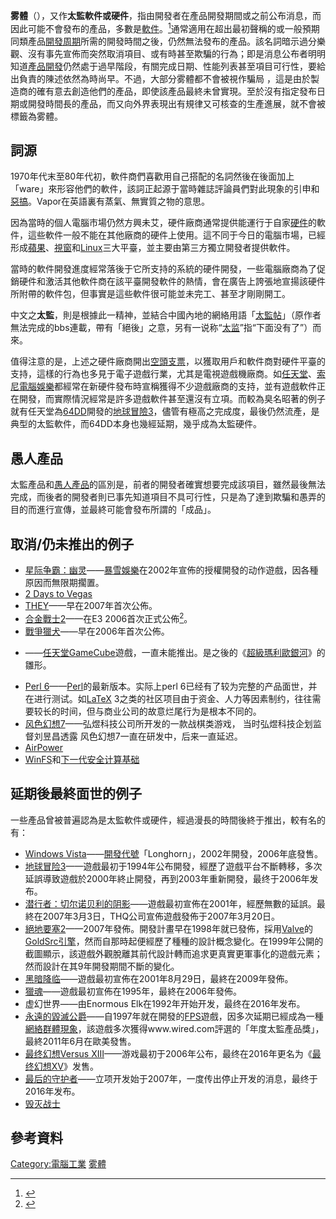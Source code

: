 {{or1}}
{{NoteTA
|G1=Games
|G2=IT
|1=zh-cn:索尼;zh-tw:新力;
}}
{{About|有关产品发布的计算机术语|音乐流派|蒸汽波}}
'''雾體'''{{CN}}（{{Lang-en|'''Vaporware'''}}），又作'''太監軟件或硬件'''{{CN}}，指由開發者在產品開發期間或之前公布消息，而因此可能不會發布的產品，多數是[[軟件|軟件]]。<ref>{{cite web|url=http://dictionary.reference.com/search?q=vaporware|title=vaporware  definition|accessdate=2009-04-03|work=Dictionary.com|archive-date=2009-04-07|archive-url=https://web.archive.org/web/20090407012127/http://dictionary.reference.com/search?q=vaporware|dead-url=no}}</ref>通常適用在超出最初聲稱的或一般預期同類產品[[項目生命周期|開發周期]]所需的開發時間之後，仍然無法發布的產品。該名詞暗示過分樂觀、沒有事先宣佈而突然取消項目、或有時甚至欺騙的行為；即是消息公布者明明知道[[軟件開發|產品開發]]仍然處于過早階段，有關完成日期、性能列表甚至項目可行性，要給出負責的陳述依然為時尚早。不過，大部分雾體都不會被視作騙局<!-- most vaporware would not be considered a hoax -->，這是由於製造商的確有意去創造他們的產品，即使該產品最終未曾實現。至於沒有指定發布日期或開發時間長的產品，而又向外界表現出有規律又可核查的生產進展，就不會被標籤為雾體。

==詞源==
1970年代末至80年代初，軟件商們喜歡用自己搭配的名詞然後在後面加上「ware」來形容他們的軟件，該詞正起源于當時雜誌評論員們對此現象的引申和[[惡搞|惡搞]]。Vapor在英語裏有蒸氣、無實質之物的意思。

因為當時的個人電腦市場仍然方興未艾，硬件廠商通常提供能運行于自家[[硬件|硬件]]的軟件，這些軟件一般不能在其他廠商的硬件上使用。這不同于今日的電腦市場，已經形成[[Mac|蘋果]]、[[Windows|視窗]]和[[Linux|Linux]]三大平臺，並主要由第三方獨立開發者提供軟件。

當時的軟件開發進度經常落後于它所支持的系統的硬件開發，一些電腦廠商為了促銷硬件和激活其他軟件商在該平臺開發軟件的熱情，會在廣告上誇張地宣揚該硬件所附帶的軟件包，但事實是這些軟件很可能並未完工、甚至才剛剛開工。

中文之'''太監'''，則是根據此一精神，並結合中國內地的網絡用語「[[太監帖|太監帖]]」（原作者無法完成的bbs連載，帶有「絕後」之意，另有一说称“[[太监|太监]]”指“下面没有了”）而來。

值得注意的是，上述之硬件廠商開出[[空頭支票|空頭支票]]，以獲取用戶和軟件商對硬件平臺的支持，這樣的行為也多見于電子遊戲行業，尤其是電視遊戲機廠商。如[[任天堂|任天堂]]、[[索尼電腦娛樂|索尼電腦娛樂]]都經常在新硬件發布時宣稱獲得不少遊戲廠商的支持，並有遊戲軟件正在開發，而實際情況經常是許多遊戲軟件甚至還沒有立項。而較為臭名昭著的例子就有任天堂為[[Nintendo_64DD|64DD]]開發的[[地球冒險3|地球冒險3]]，儘管有極高之完成度，最後仍然流產，是典型的太監軟件，而64DD本身也幾經延期，幾乎成為太監硬件。

==愚人產品==
太監產品和[[愚人產品|愚人產品]]的區別是，前者的開發者確實想要完成該項目，雖然最後無法完成，而後者的開發者則已事先知道項目不具可行性，只是為了達到欺騙和愚弄的目的而進行宣傳，並最終可能會發布所謂的「成品」。

==取消/仍未推出的例子==
* [[星际争霸：幽灵|星际争霸：幽灵]]——[[暴雪娛樂|暴雪娛樂]]在2002年宣佈的授權開發的动作遊戲，因各種原因而無限期擱置。
* [[2_Days_to_Vegas|2 Days to Vegas]]
* [[THEY|THEY]]——早在2007年首次公佈。 
* [[合金戰士2|合金戰士2]]——在E3 2006首次正式公佈<ref name = "Chrome 2">{{cite web | url = http://pc.ign.com/articles/708/708070p1.html | title = E3 2006: Chrome 2 | date = 2006年5月11日 | accessdate = 2011年9月9日 | archive-date = 2009年1月30日 | archive-url = https://web.archive.org/web/20090130104354/http://pc.ign.com/articles/708/708070p1.html | dead-url = yes }}</ref>。
* [[戰爭獵犬|戰爭獵犬]]——早在2006年首次公佈。
* {{le|超級瑪利歐128|Super Mario 128}}——[[任天堂GameCube|任天堂GameCube]]遊戲，一直未能推出。是之後的《[[超级马里奥银河|超級瑪利歐銀河]]》的雛形。
* [[Perl_6|Perl 6]]——[[Perl|Perl]]的最新版本。实际上perl 6已经有了较为完整的产品面世，并在进行测试。如[[LaTeX|LaTeX]] 3之类的社区项目由于资金、人力等因素制约，往往需要较长的时间，但与商业公司的故意烂尾行为是根本不同的。
* [[风色幻想7|风色幻想7]]——弘煜科技公司所开发的一款战棋类游戏， 当时弘煜科技企划监督刘昱昌透露 风色幻想7一直在研发中，后来一直延迟。
* [[AirPower|AirPower]]
* [[WinFS|WinFS]]和[[下一代安全计算基础|下一代安全计算基础]]

==延期後最終面世的例子==
一些產品曾被普遍認為是太監軟件或硬件，經過漫長的時間後終于推出，較有名的有：
* [[Windows_Vista|Windows Vista]]——[[開發代號|開發代號]]「Longhorn」，2002年開發，2006年底發售。
* [[地球冒险3|地球冒险3]]——遊戲最初于1994年公布開發，經歷了遊戲平台不斷轉移，多次延誤導致遊戲於2000年終止開發，再到2003年重新開發，最终于2006年发布。
* [[潜行者：切尔诺贝利的阴影|潜行者：切尔诺贝利的阴影]]——遊戲最初宣佈在2001年，經歷無數的延誤。最終在2007年3月3日，THQ公司宣佈遊戲發佈于2007年3月20日。
* [[絕地要塞2|絕地要塞2]]——2007年發佈。開發計畫早在1998年就已發佈，採用[[Valve|Valve]]的[[GoldSrc引擎|GoldSrc引擎]]，然而自那時起便經歷了種種的設計概念變化。在1999年公開的截圖顯示，該遊戲外觀脫離其前代設計轉而追求更真實更軍事化的遊戲元素；然而設計在其9年開發期間不斷的變化。
* [[黑暗降临|黑暗降临]]——遊戲最初宣佈在2001年8月29日，最終在2009年發佈。
* [[獵魂_(2006年遊戲)|獵魂]]——遊戲最初宣佈在1995年，最終在2006年發佈。
* 虚幻世界——由Enormous Elk在1992年开始开发，最终在2016年发布。
* [[永遠的毀滅公爵|永遠的毀滅公爵]]——自1997年就在開發的[[第一人称射击游戏|FPS]]遊戲，因多次延期已經成為一種[[網絡群體現象|網絡群體現象]]，該遊戲多次獲得www.wired.com評選的「年度太監產品獎」，最終2011年6月在歐美發售。
* [[最终幻想Versus_XIII|最终幻想Versus XIII]]——游戏最初于2006年公布，最终在2016年更名为《[[最终幻想XV|最终幻想XV]]》发售。
* [[最后的守护者|最后的守护者]]——立项开发始于2007年，一度传出停止开发的消息，最终于2016年发布。
* [[毁灭战士_(2016年游戏)|毁灭战士]]

== 參考資料 ==
{{Reflist}}

{{软件发行}}
[[Category:電腦工業|Category:電腦工業]]
[[Category:雾體|]]